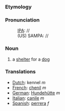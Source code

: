 === Etymology ===

=== Pronunciation ===
:[[w:IPA|IPA]]: //
:(US) SAMPA: //

=== Noun ===


# a [[shelter]] for a [[dog]]

=== Translations ===
*[[Dutch]]: kennel ''m''
*[[French]]: [[chenil]] ''m''
*[[German]]: [[Hundehütte]] ''m''
*[[Italian]]: [[canile]] ''m''
*[[Spanish]]: [[perrera]] ''f''